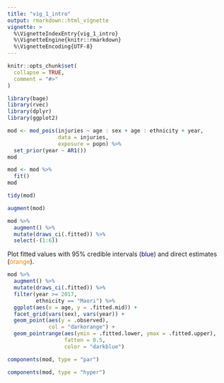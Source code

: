 ```yaml
---
title: "vig_1_intro"
output: rmarkdown::html_vignette
vignette: >
  %\VignetteIndexEntry{vig_1_intro}
  %\VignetteEngine{knitr::rmarkdown}
  %\VignetteEncoding{UTF-8}
---
```


```r
knitr::opts_chunk$set(
  collapse = TRUE,
  comment = "#>"
)
```

```r
library(bage)
library(rvec)
library(dplyr)
library(ggplot2)
```

```r
mod <- mod_pois(injuries ~ age : sex + age : ethnicity + year,
                data = injuries,
                exposure = popn) %>%
  set_prior(year ~ AR1())
mod
```

```r
mod <- mod %>%
  fit()
mod
```

```r
tidy(mod)
```

```r
augment(mod)
```

```r
mod %>%
  augment() %>%
  mutate(draws_ci(.fitted)) %>%
  select(-(1:6))
```



Plot fitted values with 95% credible intervals (<span style="color: darkblue;">blue</span>) and direct estimates (<span style="color: darkorange;">orange</span>).

```r
mod %>%
  augment() %>%
  mutate(draws_ci(.fitted)) %>%
  filter(year >= 2017,
         ethnicity == "Maori") %>%
  ggplot(aes(x = age, y = .fitted.mid)) +
  facet_grid(vars(sex), vars(year)) +
  geom_point(aes(y = .observed), 
             col = "darkorange") +
  geom_pointrange(aes(ymin = .fitted.lower, ymax = .fitted.upper),
                  fatten = 0.5,
                  color = "darkblue")
```

```r
components(mod, type = "par")
```


```r
components(mod, type = "hyper")
```


